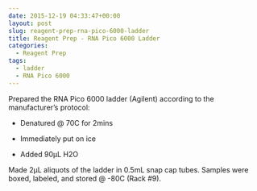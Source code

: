 ```yaml
---
date: 2015-12-19 04:33:47+00:00
layout: post
slug: reagent-prep-rna-pico-6000-ladder
title: Reagent Prep - RNA Pico 6000 Ladder
categories:
  - Reagent Prep
tags:
  - ladder
  - RNA Pico 6000
---
```


Prepared the RNA Pico 6000 ladder (Agilent) according to the manufacturer's protocol:




    
  * Denatured @ 70C for 2mins

    
  * Immediately put on ice

    
  * Added 90μL H2O



Made 2μL aliquots of the ladder in 0.5mL snap cap tubes. Samples were boxed, labeled, and stored @ -80C (Rack #9).
